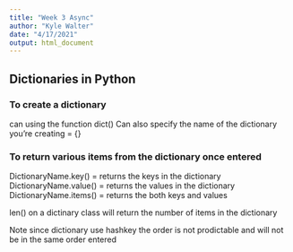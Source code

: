 ---
title: "Week 3 Async"
author: "Kyle Walter"
date: "4/17/2021"
output: html_document
---

## Dictionaries in Python

### To create a dictionary
can using the function dict()
Can also specify the name of the dictionary you're creating = {}

### To return various items from the dictionary once entered
DictionaryName.key() = returns the keys in the dictionary
DictionaryName.value() = returns the values in the dictionary
DictionaryName.items() = returns the both keys and values

len() on a dictinary class will return the number of items in the dictionary

Note since dictionary use hashkey the order is not prodictable and will not be in the same order entered

### 